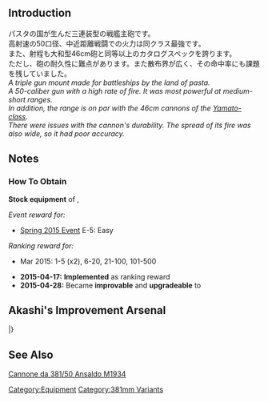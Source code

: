 {{Template:EquipmentInfo|133}}

==Introduction==
パスタの国が生んだ三連装型の戦艦主砲です。<br>
高射速の50口径、中近距離戦闘での火力は同クラス最強です。<br>
また、射程も大和型46cm砲と同等以上のカタログスペックを誇ります。<br>
ただし、砲の耐久性に難点があります。また散布界が広く、その命中率にも課題を残していました。<br>

''A triple gun mount made for battleships by the land of pasta.''<br>
''A 50-caliber gun with a high rate of fire. It was most powerful at medium-short ranges.''<br>
''In addition, the range is on par with the 46cm cannons of the [[:Category:Yamato_Class|Yamato-class]].''<br>
''There were issues with the cannon's durability. The spread of its fire was also wide, so it had poor accuracy.''<br>

==Notes==
<div class="mw-collapsible"><h3>How To Obtain</h3>
<div class="mw-collapsible-content">
'''Stock equipment''' of {{Ship/Link|Littorio}}, {{Ship/Link|Roma}}

''Event reward for:''
* [[Spring 2015 Event]] E-5: Easy

''Ranking reward for:''
* Mar 2015: 1-5 (x2), 6-20, 21-100, 101-500

</div></div>


<div class="mw-collapsible><h3>Updates History</h3>
<div class="mw-collapsible-content>
* '''2015-04-17:''' '''Implemented''' as ranking reward
* '''2015-04-28:''' Became '''improvable''' and '''upgradeable''' to {{Equipment/Link|381mm/50 Triple Gun Mount Kai}}
</div></div>

==Akashi's Improvement Arsenal==
{{AkashiWorkshop}}
{{AkashiWorkshopLine
|Name=381mm / 50 Triple Gun Mount
|ItemType=RedGunHeavy
|Fuel=30
|Ammo=400
|Steel=480
|Baux=20
|Mats0-5=4/5
|Mats6-9=5/8
|Mats10=12/22
|Screws0-5=2/3
|Screws6-9=3/5
|Screws10=7/14
|EquipConsume0-5=1x{{RedGunHeavy|35.6cm Twin Gun Mount}}
|EquipConsume6-9=2x{{RedGunHeavy|35.6cm Twin Gun Mount}}
|EquipConsume10=2x{{GreenGunMG|25mm Twin Autocannon Mount}}
|Sun=&nbsp;<br>R
|Mon=&nbsp;<br>R
|Tue=L<br>&nbsp;
|Wed=L<br>&nbsp;
|Thu=L<br>&nbsp;
|Fri=L<br>&nbsp;
|Sat=&nbsp;<br>R
|2ndShip=[[Littorio]]<br>[[Roma]]
|Notes=Upgrades to [[381mm / 50 Triple Gun Mount Kai]] ★+3.
}}
|}

==See Also==
[[wikipedia:Cannone_da_381/50_Ansaldo_M1934|Cannone da 381/50 Ansaldo M1934]]

{{equipmentlist}}
[[Category:Equipment]]
[[Category:381mm Variants]]